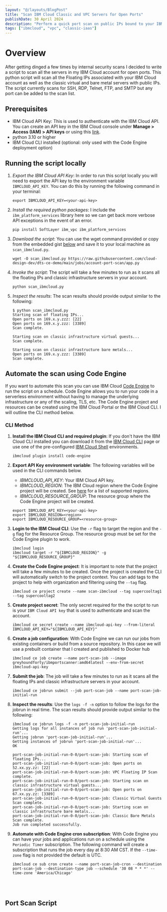 ```yaml
---
layout: "@/layouts/BlogPost"
title: "Scan IBM Cloud Classic and VPC Servers for Open Ports"
publishDate: 30 April 2024
description: "Perform a quick port scan on public IPs bound to your IBM Cloud account."
tags: ["ibmcloud", "vpc", "classic-iaas"]
---
```



# Overview

After getting dinged a few times by internal security scans I decided to write a script to scan all the servers in my IBM Cloud account for open ports. This python script will scan all the Floating IPs associated with your IBM Cloud account as well as the classic virtual and bare metal servers with public IPs. The script currently scans for SSH, RDP, Telnet, FTP, and SMTP but any port can be added to the scan list. 

## Prerequisites

- IBM Cloud API Key: This is used to authenticate with the IBM Cloud API. You can create an API key in the IBM Cloud console under **Manage > Access (IAM) > API keys** or using this [link](https://cloud.ibm.com/iam/apikeys).
- python 3.10 or higher
- IBM Cloud CLI installed (optional: only used with the Code Engine deployment option)

## Running the script locally

1. *Export the IBM Cloud API Key*: In order to run this script locally you will need to export the API key to the environment variable `IBMCLOUD_API_KEY`. You can do this by running the following command in your terminal:

    ```shell
    export IBMCLOUD_API_KEY=<your-api-key>
    ```

2. *Install the required python packages*: I include the `ibm_platform_services` library here so we can get back more verbose API exceptions in the event of an error.

    ```shell
    pip install SoftLayer ibm_vpc ibm_platform_services
    ```

3. *Download the script*: You can use the wget command provided or copy from the embedded gist [below](#port-scan-script) and save it to your local machine as `scan_ibmcloud.py`.

    ```shell
    wget -O scan_ibmcloud.py https://raw.githubusercontent.com/cloud-design-dev/dts-ce-demo/main/jobs/account-port-scan/app.py
    ```

4. *Invoke the script*: The script will take a few minutes to run as it scans all the floating IPs and classic infrastructure servers in your account.

    ```shell
    python scan_ibmcloud.py
    ```

5. *Inspect the results*: The scan results should provide output similar to the following:

    ```shell
    $ python scan_ibmcloud.py
    Starting scan of floating IPs...
    Open ports on 169.x.y.zzz: [22]
    Open ports on 169.x.y.zzz: [3389]
    Scan complete.

    Starting scan on classic infrastructure virtual guests...
    Scan complete.

    Starting scan on classic infrastructure bare metals...
    Open ports on 169.x.y.zzz: [3389]
    Scan complete.
    ```

## Automate the scan using Code Engine

If you want to automate this scan you can use IBM Cloud [Code Engine](https://cloud.ibm.com/docs/codeengine?topic=codeengine-about) to run the script on a schedule. Code Engine allows you to run your code in a serverless environment without having to manage the underlying infrastructure or any of the scaling, TLS, etc. The Code Engine project and resources can be created using the IBM Cloud Portal or the IBM Cloud CLI. I will outline the CLI method below.

### CLI Method

1. **Install the IBM Cloud CLI and required plugin**: If you don't have the IBM Cloud CLI installed you can download it from the [IBM Cloud CLI](https://cloud.ibm.com/docs/cli?topic=cli-getting-started) page or use one of the pre-configured [IBM Cloud Shell](https://cloud.ibm.com/shell) environments.

    ```shell
    ibmcloud plugin install code-engine
    ```

2. **Export API Key environment variable**: The following variables will be used in the CLI commands below.

    - *IBMCLOUD_API_KEY*: Your IBM Cloud API key.
    - *IBMCLOUD_REGION*: The IBM Cloud region where the Code Engine project will be created. See [here](https://cloud.ibm.com/docs/codeengine?topic=codeengine-regions) for a list of supported regions.
    - *IBMCLOUD_RESOURCE_GROUP*: The resource group where the Code Engine project will be created.

    ```shell
    export IBMCLOUD_API_KEY=<your-api-key>
    export IBMCLOUD_REGION=<region>
    export IBMCLOUD_RESOURCE_GROUP=<resource-group>
    ```

3. **Login to the IBM Cloud CLI**: Use the `-r` flag to target the region and the `-g` flag for the Resource Group. The resource group must be set for the Code Engine plugin to work.

    ```shell
    ibmcloud login
    ibmcloud target -r "${IBMCLOUD_REGION}" -g "${IBMCLOUD_RESOURCE_GROUP}" 
    ```

4. **Create the Code Engine project**: It is important to note that the project will take a few minutes to be created. Once the project is created the CLI will automatically switch to the project context. You can add tags to the project to help with organization and filtering using the `--tag` flag.

    ```shell
    ibmcloud ce project create --name scan-ibmcloud --tag supercooltag1 --tag supercooltag2
    ```

5. **Create project secret**: The only secret required for the the script to run is your `IBM Cloud API key` that is used to authenticate and scan the account. 

    ```shell
    ibmcloud ce secret create --name ibmcloud-api-key --from-literal IBMCLOUD_API_KEY="${IBMCLOUD_API_KEY}"
    ```

6. **Create a job configuration**: With Code Engine we can run our jobs from existing containers or build from a source repository. In this case we will use a prebuilt container that I created and published to Docker hub

    ```shell
    ibmcloud ce job create --name port-scan-job --image greyhoundforty/ibmportscanner:amd64latest --env-from-secret ibmcloud-api-key
    ```

7. **Submit the job**: The job will take a few minutes to run as it scans all the floating IPs and classic infrastructure servers in your account.

    ```shell
    ibmcloud ce jobrun submit --job port-scan-job --name port-scan-job-initial-run
    ```

8. **Inspect the results**: Use the `logs -f -n` option to follow the logs for the jobrun in real time. The scan results should provide output similar to the following:

    ```shell
    ibmcloud ce jobrun logs -f -n port-scan-job-initial-run
    Getting logs for all instances of job run 'port-scan-job-initial-run'...
    Getting jobrun 'port-scan-job-initial-run'...
    Getting instances of jobrun 'port-scan-job-initial-run'...
    OK

    port-scan-job-initial-run-0-0/port-scan-job: Starting scan of floating IPs...
    port-scan-job-initial-run-0-0/port-scan-job: Open ports on 52.xx.yy.zz: [22]
    port-scan-job-initial-run-0-0/port-scan-job: VPC Floating IP Scan complete.
    port-scan-job-initial-run-0-0/port-scan-job: Starting scan on classic infrastructure virtual guests...
    port-scan-job-initial-run-0-0/port-scan-job: Open ports on 67.xx.yy.zz: [3389]
    port-scan-job-initial-run-0-0/port-scan-job: Classic Virtual Guests Scan complete.
    port-scan-job-initial-run-0-0/port-scan-job: Starting scan on classic infrastructure bare metals...
    port-scan-job-initial-run-0-0/port-scan-job: Classic Bare Metals Scan complete.
    Job run completed successfully.
    ```

9. **Automate with Code Engine cron subscription**: With Code Engine you can have your jobs and applications run on a schedule using the `Periodic Timer` subscription. The following command will create a subscription that runs the job every day at 8:30 AM CST. If the `--time-zone` flag is not provided the default is UTC.

    ```shell
    ibmcloud ce sub cron create --name port-scan-job-cron --destination port-scan-job --destination-type job --schedule '30 08 * * *' --time-zone 'America/Chicago'
    ``` 
<br></br>

## Port Scan Script

<script src="https://gist.github.com/greyhoundforty/c9ff2613c724076dd1e7d48dc4a1df49.js"></script>

